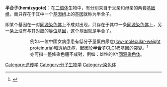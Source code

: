 '''半合子(hemizygote)'''：在[[二倍体|二倍体]]生物中，有分别来自于父亲和母亲的两套[[基因组|基因组]]。而只存在于其中一个[[基因组|基因组]]上的[[基因|基因]]就称为半合子。

即某个基因在一对[[同源染色体|同源染色体]]上不成对出现，只存在于其中一条[[同源染色体|同源染色体]]上，另一条上没有与其对应的[[等位基因|等位基因]]，这个基因就是半合子。
:::::例如:一位中國女病患患有低分子量蛋白尿症([[low-molecular-weight_proteinuria|low-molecular-weight proteinuria]])和[[透納氏症|透納氏症]]，起因於'''半合子'''[[CLCN5|CLCN5]]基因的[[突變|突變]]。<ref>{{cite book |title = Case report: a Chinese girl with dent disease 1 and turner syndrome due to a hemizygous CLCN5 gene mutation and Isochromosome (Xq).|date = 2013-02-25|url = https://archive.org/details/pubmed-PMC3598829|author =Ye, Y., Wang, J., Quan, X. et al.}}</ref>
:::::亦可指一整條染色體不成對，例如：雄性的XY[[同源染色体|同源染色体]]。

[[Category:遗传学|Category:遗传学]]
[[Category:分子生物学|Category:分子生物学]]
[[Category:染色体|Category:染色体]]